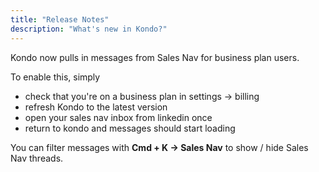 ```yaml
---
title: "Release Notes"
description: "What's new in Kondo?"
---
```


<Update label="Oct 1, 2025" description="Sales Nav">
  Kondo now pulls in messages from Sales Nav for business plan users.

  To enable this, simply

  - check that you're on a business plan in settings -> billing
  - refresh Kondo to the latest version
  - open your sales nav inbox from linkedin once
  - return to kondo and messages should start loading

  You can filter messages with **Cmd + K -> Sales Nav** to show / hide Sales Nav threads.
</Update>